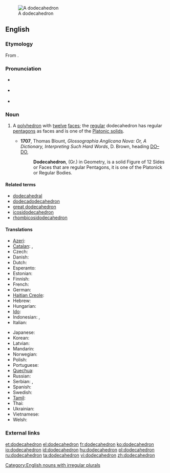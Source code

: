 {{was wotd|2007|December|14}}
[[Image:120px-Dodecahedron-slowturn.gif|thumb|A dodecahedron]]
==English==

===Etymology===
From {{etyl|grc}} {{term|δωδεκάεδρον||lang=grc}}.

===Pronunciation===
* {{a|RP}} {{IPA|/ˌdəʊdɛkəˈhiːdrən/|/ˌdəʊdɪkəˈhiːdrən/}}
* {{a|RP}} {{IPA|/ˌdoʊdɛkəˈhiːdrən/}}
* {{audio|en-us-dodecahedron.ogg|Audio (US)}}

===Noun===
{{en-noun| dodecahedr|a | pl2=dodecahedrons}}

# {{geometry}} A [[polyhedron]] with [[twelve]] [[face]]s; the [[regular]] dodecahedron has regular [[pentagon]]s as faces and is one of the [[Platonic solid]]s.
#* '''1707''', Thomas Blount, ''Glossographia Anglicana Nova: Or, A Dictionary, Interpreting Such Hard Words'', D. Brown, heading [http://books.google.com/books?id=8jYP-B1Q9a0C&pg=RA2-PT74&dq=dodecahedron+date:1700-1725&lr=&num=20&as_brr=0 DO–DO],
#*: '''Dodecahedron''', (Gr.) in Geometry, is a solid Figure of 12 Sides or Faces that are regular Pentagons, it is one of the Platonick or Regular Bodies.

====Related terms====
* [[dodecahedral]]
* [[dodecadodecahedron]]
* [[great dodecahedron]]
* [[icosidodecahedron]]
* [[rhombicosidodecahedron]]

====Translations====
{{trans-top|a polyhedron with 12 faces}}
* [[Azeri]]: {{t-|az|dodekaedr|xs=Azeri}}
* [[Catalan]]: {{t-|ca|dodecàedre}}, {{t|ca|dodecaedre|m}}
* Czech: {{t-|cs|dvanáctistěn}}
* Danish: {{t-|da|dodekaeder}}
* Dutch: {{t+|nl|dodecaëder|m}}
* Esperanto: {{t-|eo|dekduedro|xs=Esperanto}}
* Estonian: {{t-|et|korrapärane dodekaeeder}}
* Finnish: {{t-|fi|dodekaedri}}
* French: {{t+|fr|dodécaèdre|m}}
* German: {{t-|de|Dodekaeder|m}}
* [[Haitian Creole]]: {{tø|ht|dodekayèd}}
* Hebrew: {{t-|he|דודקהדרון}}
* Hungarian: {{t+|hu|dodekaéder}}
* [[Ido]]: {{t+|io|dodekaedro|xs=Ido}}
* Indonesian: {{t-|id|dodekahedron|xs=Indonesian}}, {{t-|id|bangun bersisi dua belas|xs=Indonesian}}
* Italian: {{t+|it|dodecaedro|m}}
{{trans-mid}}
* Japanese: {{t-|ja|正十二面体}}
* Korean: {{t-|ko|정십이면체|sc=Hang}}
* Latvian: {{t-|lv|dodekaedrs|xs=Latvian}}
* Mandarin: {{t-|cmn|正十二面體|sc=Hani}}
* Norwegian: {{t-|no|dodekaeder|n}}
* Polish: {{t-|pl|dwunastościan foremny|m}}
* Portuguese: {{t+|pt|dodecaedro|m}}
* [[Quechua]]: {{t-|qu|chunka iskayniyuq uya|xs=Quechua}}
* Russian: {{t+|ru|додекаэдр}}
* Serbian: {{t-|sr|додекаедар|sc=Cyrl}},  {{t|sr|dodekaedar}}
* Spanish: {{t-|es|dodecaedro|m}}
* Swedish: {{t+|sv|dodekaeder|c}}
* [[Tamil]]: {{t-|ta|பன்னிரண்டுமுக ஐங்கோணகம்|xs=Tamil}}
* Thai: {{t-|th|ทรงสิบสองหน้า}}
* Ukrainian: {{t-|uk|додекаедр|xs=Ukrainian}}
* Vietnamese: {{t-|vi|Khối mười hai mặt|xs=Vietnamese}}
* Welsh: {{t-|cy|dodecahedron|xs=Welsh}}
{{trans-bottom}}

===External links===
{{projectlinks|wikipedia}}

[[Category:English nouns with irregular plurals]]

[[et:dodecahedron]]
[[el:dodecahedron]]
[[fr:dodecahedron]]
[[ko:dodecahedron]]
[[io:dodecahedron]]
[[id:dodecahedron]]
[[hu:dodecahedron]]
[[pl:dodecahedron]]
[[ru:dodecahedron]]
[[ta:dodecahedron]]
[[vi:dodecahedron]]
[[zh:dodecahedron]]